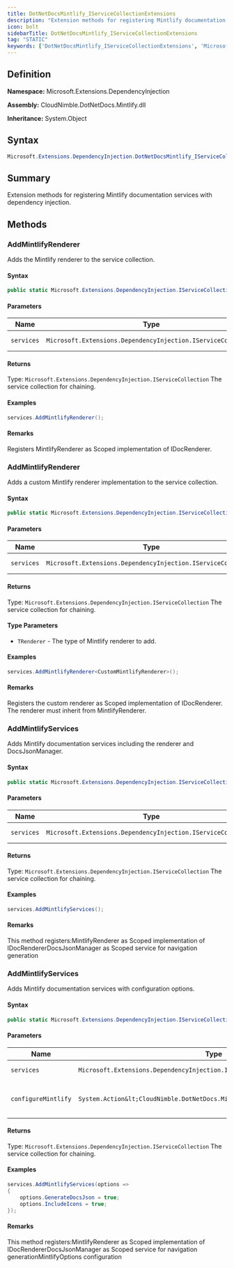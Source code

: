```yaml
---
title: DotNetDocsMintlify_IServiceCollectionExtensions
description: "Extension methods for registering Mintlify documentation services with dependency injection."
icon: bolt
sidebarTitle: DotNetDocsMintlify_IServiceCollectionExtensions
tag: "STATIC"
keywords: ['DotNetDocsMintlify_IServiceCollectionExtensions', 'Microsoft.Extensions.DependencyInjection.DotNetDocsMintlify_IServiceCollectionExtensions', 'Microsoft.Extensions.DependencyInjection', 'class', 'System.Object']
---
```


## Definition

**Namespace:** Microsoft.Extensions.DependencyInjection

**Assembly:** CloudNimble.DotNetDocs.Mintlify.dll

**Inheritance:** System.Object

## Syntax

```csharp
Microsoft.Extensions.DependencyInjection.DotNetDocsMintlify_IServiceCollectionExtensions
```

## Summary

Extension methods for registering Mintlify documentation services with dependency injection.

## Methods

### AddMintlifyRenderer

Adds the Mintlify renderer to the service collection.

#### Syntax

```csharp
public static Microsoft.Extensions.DependencyInjection.IServiceCollection AddMintlifyRenderer(Microsoft.Extensions.DependencyInjection.IServiceCollection services)
```

#### Parameters

| Name | Type | Description |
|------|------|-------------|
| `services` | `Microsoft.Extensions.DependencyInjection.IServiceCollection` | The service collection. |

#### Returns

Type: `Microsoft.Extensions.DependencyInjection.IServiceCollection`
The service collection for chaining.

#### Examples

```csharp
services.AddMintlifyRenderer();
```

#### Remarks

Registers MintlifyRenderer as Scoped implementation of IDocRenderer.

### AddMintlifyRenderer

Adds a custom Mintlify renderer implementation to the service collection.

#### Syntax

```csharp
public static Microsoft.Extensions.DependencyInjection.IServiceCollection AddMintlifyRenderer<TRenderer>(Microsoft.Extensions.DependencyInjection.IServiceCollection services) where TRenderer : CloudNimble.DotNetDocs.Mintlify.MintlifyRenderer
```

#### Parameters

| Name | Type | Description |
|------|------|-------------|
| `services` | `Microsoft.Extensions.DependencyInjection.IServiceCollection` | The service collection. |

#### Returns

Type: `Microsoft.Extensions.DependencyInjection.IServiceCollection`
The service collection for chaining.

#### Type Parameters

- `TRenderer` - The type of Mintlify renderer to add.

#### Examples

```csharp
services.AddMintlifyRenderer<CustomMintlifyRenderer>();
```

#### Remarks

Registers the custom renderer as Scoped implementation of IDocRenderer.
            The renderer must inherit from MintlifyRenderer.

### AddMintlifyServices

Adds Mintlify documentation services including the renderer and DocsJsonManager.

#### Syntax

```csharp
public static Microsoft.Extensions.DependencyInjection.IServiceCollection AddMintlifyServices(Microsoft.Extensions.DependencyInjection.IServiceCollection services)
```

#### Parameters

| Name | Type | Description |
|------|------|-------------|
| `services` | `Microsoft.Extensions.DependencyInjection.IServiceCollection` | The service collection. |

#### Returns

Type: `Microsoft.Extensions.DependencyInjection.IServiceCollection`
The service collection for chaining.

#### Examples

```csharp
services.AddMintlifyServices();
```

#### Remarks

This method registers:MintlifyRenderer as Scoped implementation of IDocRendererDocsJsonManager as Scoped service for navigation generation

### AddMintlifyServices

Adds Mintlify documentation services with configuration options.

#### Syntax

```csharp
public static Microsoft.Extensions.DependencyInjection.IServiceCollection AddMintlifyServices(Microsoft.Extensions.DependencyInjection.IServiceCollection services, System.Action<CloudNimble.DotNetDocs.Mintlify.MintlifyRendererOptions> configureMintlify)
```

#### Parameters

| Name | Type | Description |
|------|------|-------------|
| `services` | `Microsoft.Extensions.DependencyInjection.IServiceCollection` | The service collection. |
| `configureMintlify` | `System.Action&lt;CloudNimble.DotNetDocs.Mintlify.MintlifyRendererOptions&gt;` | Action to configure Mintlify options. |

#### Returns

Type: `Microsoft.Extensions.DependencyInjection.IServiceCollection`
The service collection for chaining.

#### Examples

```csharp
services.AddMintlifyServices(options =>
{
    options.GenerateDocsJson = true;
    options.IncludeIcons = true;
});
```

#### Remarks

This method registers:MintlifyRenderer as Scoped implementation of IDocRendererDocsJsonManager as Scoped service for navigation generationMintlifyOptions configuration

